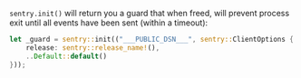 `sentry.init()` will return you a guard that when freed, will prevent process exit until all events have been sent (within a timeout):

<SignInNote />

```rust
let _guard = sentry::init(("___PUBLIC_DSN___", sentry::ClientOptions {
    release: sentry::release_name!(),
    ..Default::default()
}));
```
